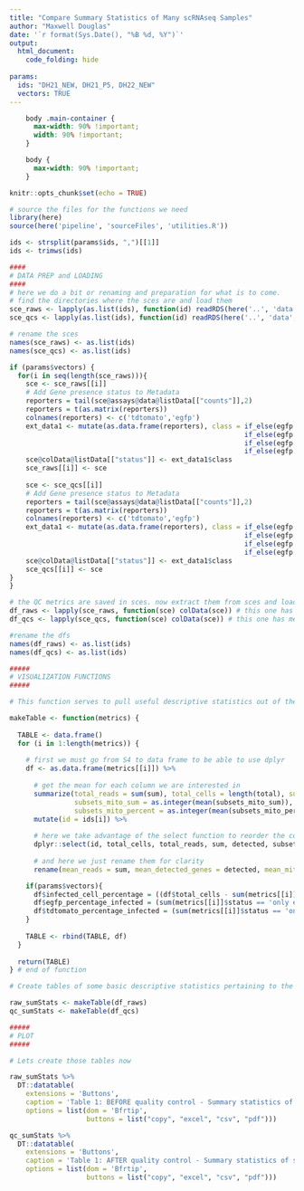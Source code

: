 ```yaml
---
title: "Compare Summary Statistics of Many scRNAseq Samples"
author: "Maxwell Douglas"
date: '`r format(Sys.Date(), "%B %d, %Y")`'
output: 
  html_document:
    code_folding: hide
    
params:
  ids: "DH21_NEW, DH21_P5, DH22_NEW"
  vectors: TRUE
---
```


```css
    body .main-container {
      max-width: 90% !important;
      width: 90% !important;
    }

    body {
      max-width: 90% !important;
    }
```

```r
knitr::opts_chunk$set(echo = TRUE)
```

```r
# source the files for the functions we need 
library(here)
source(here('pipeline', 'sourceFiles', 'utilities.R'))
```

```r
ids <- strsplit(params$ids, ",")[[1]]                                                       # get our ids, split by "," SO ID must NOT CONTAIN ","
ids <- trimws(ids)                                                                          # trim whitespace 
```

```r
####
# DATA PREP and LOADING
####
# here we do a bit or renaming and preparation for what is to come. 
# find the directories where the sces are and load them
sce_raws <- lapply(as.list(ids), function(id) readRDS(here('..', 'data', 'processed', id, 'sce.rds')))
sce_qcs <- lapply(as.list(ids), function(id) readRDS(here('..', 'data', 'qc', id, 'sce_qc.rds')))

# rename the sces
names(sce_raws) <- as.list(ids)
names(sce_qcs) <- as.list(ids)

```

```r
if (params$vectors) {
  for(i in seq(length(sce_raws))){
    sce <- sce_raws[[i]]
    # Add Gene presence status to Metadata
    reporters = tail(sce@assays@data@listData[["counts"]],2)
    reporters = t(as.matrix(reporters))
    colnames(reporters) <- c('tdtomato','egfp')
    ext_data1 <- mutate(as.data.frame(reporters), class = if_else(egfp == 0 & tdtomato == 0, "normal", 
                                                          if_else(egfp != 0 & tdtomato == 0, "only egfp detected", 
                                                          if_else(egfp == 0 & tdtomato != 0, "only tdtomato detected",
                                                          if_else(egfp != 0 & tdtomato != 0, "Both detected", "unknown")))))
    sce@colData@listData[["status"]] <- ext_data1$class
    sce_raws[[i]] <- sce
    
    sce <- sce_qcs[[i]]
    # Add Gene presence status to Metadata
    reporters = tail(sce@assays@data@listData[["counts"]],2)
    reporters = t(as.matrix(reporters))
    colnames(reporters) <- c('tdtomato','egfp')
    ext_data1 <- mutate(as.data.frame(reporters), class = if_else(egfp == 0 & tdtomato == 0, "normal", 
                                                          if_else(egfp != 0 & tdtomato == 0, "only egfp detected", 
                                                          if_else(egfp == 0 & tdtomato != 0, "only tdtomato detected",
                                                          if_else(egfp != 0 & tdtomato != 0, "Both detected", "unknown")))))
    sce@colData@listData[["status"]] <- ext_data1$class
    sce_qcs[[i]] <- sce
}
}

# the QC metrics are saved in sces. now extract them from sces and load them into objects 
df_raws <- lapply(sce_raws, function(sce) colData(sce)) # this one has metrics before removing low quality cells 
df_qcs <- lapply(sce_qcs, function(sce) colData(sce)) # this one has metrics after removing loq quality cells 

#rename the dfs 
names(df_raws) <- as.list(ids)
names(df_qcs) <- as.list(ids)

```

```r
#####
# VISUALIZATION FUNCTIONS
#####

# This function serves to pull useful descriptive statistics out of the qc metrics we pass in as a dataframe

makeTable <- function(metrics) {
  
  TABLE <- data.frame()
  for (i in 1:length(metrics)) {
    
    # first we must go from S4 to data frame to be able to use dplyr
    df <- as.data.frame(metrics[[i]]) %>% 
      
      # get the mean for each column we are interested in 
      summarize(total_reads = sum(sum), total_cells = length(total), sum = as.integer(mean(sum)), detected = as.integer(mean(detected)), 
                subsets_mito_sum = as.integer(mean(subsets_mito_sum)), 
                subsets_mito_percent = as.integer(mean(subsets_mito_percent))) %>% 
      mutate(id = ids[i]) %>% 
      
      # here we take advantage of the select function to reorder the columns 
      dplyr::select(id, total_cells, total_reads, sum, detected, subsets_mito_sum, subsets_mito_percent) %>% 
      
      # and here we just rename them for clarity 
      rename(mean_reads = sum, mean_detected_genes = detected, mean_mito_reads = subsets_mito_sum, mean_mito_percent = subsets_mito_percent)

    if(params$vectors){
      df$infected_cell_percentage = ((df$total_cells - sum(metrics[[i]]$status == 'normal')) / df$total_cells)*100
      df$egfp_percentage_infected = (sum(metrics[[i]]$status == 'only egfp detected') / df$total_cells)*100
      df$tdtomato_percentage_infected = (sum(metrics[[i]]$status == 'only tdtomato detected') / df$total_cells)*100
    }
    
    TABLE <- rbind(TABLE, df)
  }
  
  return(TABLE)
} # end of function 
```

```r

# Create tables of some basic descriptive statistics pertaining to the samples

raw_sumStats <- makeTable(df_raws)
qc_sumStats <- makeTable(df_qcs)

```

```r

#####
# PLOT
#####

# Lets create those tables now

raw_sumStats %>%
  DT::datatable(
    extensions = 'Buttons',
    caption = 'Table 1: BEFORE quality control - Summary statistics of samples',
    options = list(dom = 'Bfrtip', 
                   buttons = list("copy", "excel", "csv", "pdf")))
```


```r
qc_sumStats %>%
  DT::datatable(
    extensions = 'Buttons',
    caption = 'Table 1: AFTER quality control - Summary statistics of samples',
    options = list(dom = 'Bfrtip', 
                   buttons = list("copy", "excel", "csv", "pdf")))
```








